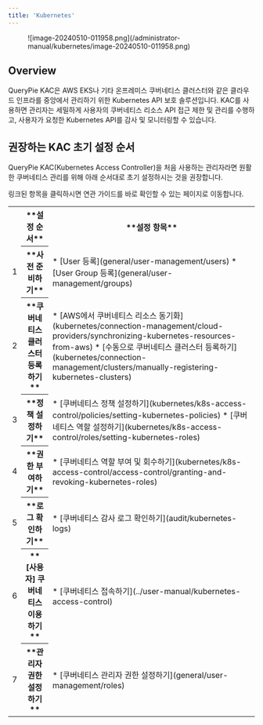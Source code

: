 ```yaml
---
title: 'Kubernetes'
---
```



<figure data-layout="center" data-align="center">
![image-20240510-011958.png](/administrator-manual/kubernetes/image-20240510-011958.png)
</figure>

## Overview

QueryPie KAC은 AWS EKS나 기타 온프레미스 쿠버네티스 클러스터와 같은 클라우드 인프라를 중앙에서 관리하기 위한 Kubernetes API 보호 솔루션입니다. KAC를 사용하면 관리자는 세밀하게 사용자의 쿠버네티스 리소스 API 접근 제한 및 관리를 수행하고, 사용자가 요청한 Kubernetes API를 감사 및 모니터링할 수 있습니다.


## 권장하는 KAC 초기 설정 순서

QueryPie KAC(Kubernetes Access Controller)을 처음 사용하는 관리자라면 원활한 쿠버네티스 관리를 위해 아래 순서대로 초기 설정하시는 것을 권장합니다.

<Callout type="info">
링크된 항목을 클릭하시면 연관 가이드를 바로 확인할 수 있는 페이지로 이동합니다.
</Callout>
<table data-table-width="760" data-layout="default" local-id="732b2fe2-d76c-4f02-aa32-1d192dd4db6e">
<colgroup>
<col/>
<col/>
<col/>
</colgroup>
<tbody>
<tr>
<th class="numberingColumn">
</th>
<th>
**설정 순서**
</th>
<th>
**설정 항목**
</th>
</tr>
<tr>
<td class="numberingColumn">
1
</td>
<th>
**사전 준비하기**
</th>
<td>
* [User 등록](general/user-management/users)
* [User Group 등록](general/user-management/groups)
</td>
</tr>
<tr>
<td class="numberingColumn">
2
</td>
<th>
**쿠버네티스 클러스터 등록하기**
</th>
<td>
* [AWS에서 쿠버네티스 리소스 동기화](kubernetes/connection-management/cloud-providers/synchronizing-kubernetes-resources-from-aws)
* [수동으로 쿠버네티스 클러스터 등록하기](kubernetes/connection-management/clusters/manually-registering-kubernetes-clusters)
</td>
</tr>
<tr>
<td class="numberingColumn">
3
</td>
<th>
**정책 설정하기**
</th>
<td>
* [쿠버네티스 정책 설정하기](kubernetes/k8s-access-control/policies/setting-kubernetes-policies)
* [쿠버네티스 역할 설정하기](kubernetes/k8s-access-control/roles/setting-kubernetes-roles) 
</td>
</tr>
<tr>
<td class="numberingColumn">
4
</td>
<th>
**권한 부여하기**
</th>
<td>
* [쿠버네티스 역할 부여 및 회수하기](kubernetes/k8s-access-control/access-control/granting-and-revoking-kubernetes-roles)
</td>
</tr>
<tr>
<td class="numberingColumn">
5
</td>
<th>
**로그 확인하기**
</th>
<td>
* [쿠버네티스 감사 로그 확인하기](audit/kubernetes-logs)
</td>
</tr>
<tr>
<td class="numberingColumn">
6
</td>
<th>
**[사용자] 쿠버네티스 이용하기**
</th>
<td>
* [쿠버네티스 접속하기](../user-manual/kubernetes-access-control)
</td>
</tr>
<tr>
<td class="numberingColumn">
7
</td>
<th>
**관리자 권한 설정하기**
</th>
<td>
* [쿠버네티스 관리자 권한 설정하기](general/user-management/roles)
</td>
</tr>
</tbody>
</table>
